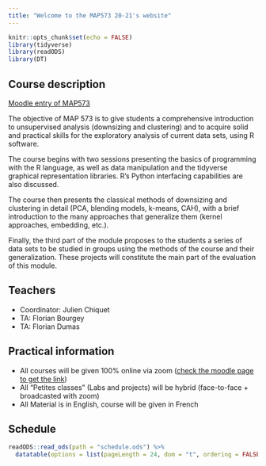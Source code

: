 ```yaml
---
title: "Welcome to the MAP573 20-21's website"
---
```


```r
knitr::opts_chunk$set(echo = FALSE)
library(tidyverse)
library(readODS)
library(DT)
```

## Course description

[Moodle entry of MAP573](https://moodle.polytechnique.fr/enrol/index.php?id=9404)  

The objective of MAP 573  is to give students a comprehensive introduction to unsupervised analysis (downsizing and clustering) and to acquire solid and practical skills for the exploratory analysis of current data sets, using R software.

The course begins with two sessions presenting the basics of programming with the R language, as well as data manipulation and the tidyverse graphical representation libraries. R's Python interfacing capabilities are also discussed.

The course then presents the classical methods of downsizing and clustering in detail (PCA, blending models, k-means, CAH), with a brief introduction to the many approaches that generalize them (kernel approaches, embedding, etc.).

Finally, the third part of the module proposes to the students a series of data sets to be studied in groups using the methods of the course and their generalization. These projects will constitute the main part of the evaluation of this module.

## Teachers

  - Coordinator: Julien Chiquet
  - TA: Florian Bourgey
  - TA: Florian Dumas

## Practical information

- All courses will be given 100% online via zoom ([check the moodle page to get the link](https://moodle.polytechnique.fr/enrol/index.php?id=9404))
- All "Petites classes" (Labs and projects) will be hybrid (face-to-face + broadcasted with zoom)
- All Material is in English, course will be given in French

## Schedule

```r
readODS::read_ods(path = "schedule.ods") %>% 
  datatable(options = list(pageLength = 24, dom = "t", ordering = FALSE), rownames = FALSE)


```

